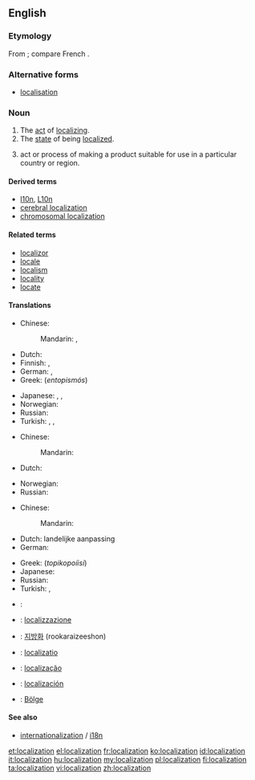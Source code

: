 {{wikipedia}}
{{also|localisation}}
==English==

===Etymology===
From {{suffix|localize|ation}}; compare French {{term|localisation|lang=fr}}.

===Alternative forms===
* [[localisation]] {{qualifier|UK}}

===Noun===
{{en-noun}}

# The [[act]] of [[localize|localizing]].
# The [[state]] of being [[localized]].
# {{software engineering}} act or process of making a product suitable for use in a particular country or region.

====Derived terms====
* [[l10n]], [[L10n]]
* [[cerebral localization]]
* [[chromosomal localization]]

====Related terms====
* [[localizor]]
* [[locale]]
* [[localism]]
* [[locality]]
* [[locate]]

====Translations====
{{trans-top|act of localizing}}
* Chinese:
*: Mandarin: {{t-|cmn|本地化|tr=běndìhuà|sc=Hani}}, {{t|cmn|地方化|tr=dìfānghuà|sc=Hani}}
* Dutch: {{t+|nl|lokalisatie|f}}
* Finnish: {{t+|fi|lokalisoida}}, {{t+|fi|kotoistaa}}
* German: {{t-|de|Lokalisieren|n}}, {{t-|de|Lokalisierung|f}}
* Greek: {{t+|el|εντοπισμός|m}} (''entopismós'')
{{trans-mid}}
* Japanese: {{t|ja|局在化|tr=きょくざいか, kyokuzaika}}, {{t|ja|局所化|tr=きょくしょか, kyokushoka}}, {{t|ja|地方化|tr=ちほうか, chihōka}}
* Norwegian: {{t-|no|lokalisering|f}}
* Russian: {{t+|ru|локализация|f|tr=lokalizácija}}
* Turkish: {{t-|tr|lokalizasyon}}, {{t-|tr|yerini saptama}}, {{t-|tr|yerini tayin etme}}
{{trans-bottom}}

{{trans-top|state of being localized}}
* Chinese:
*: Mandarin: {{t-|cmn|本地化|tr=běndìhuà|sc=Hani}}
* Dutch: {{t+|nl|lokalisatie|f}}
{{trans-mid}}
* Norwegian: {{t-|no|lokalisering|f}}
* Russian: {{t|ru|локализованность|f|tr=lokalizóvannost'}}
{{trans-bottom}}

{{trans-top|software engineering: act or process of making a product suitable for use in a particular country or region}}
* Chinese:
*: Mandarin: {{t-|cmn|本地化|tr=běndìhuà|sc=Hani}}
* Dutch: landelijke aanpassing
* German: {{t-|de|Lokalisierung|f}}
{{trans-mid}}
* Greek: {{t|el|τοπικοποίηση|f}} (''topikopoíisi'')
* Japanese: {{t-|ja|ローカライゼーション|tr=rōkaraizēshon}}
* Russian: {{t+|ru|локализация|f|tr=lokalizácija}}
* Turkish: {{t-|tr|sınırlama}}, {{t-|tr|yerelleştirme}}
{{trans-bottom}}

{{checktrans-top}}
* {{ttbc|fr}}: {{t+|fr|localisation|f}}
* {{ttbc|it}}: [[localizzazione]]
* {{ttbc|ko}}: [[지방화]] (rookaraizeeshon)
{{trans-mid}}
* {{ttbc|la}}: [[localizatio]]
* {{ttbc|pt}}: [[localização]]
* {{ttbc|es}}: [[localización]]
* {{ttbc|tr}}: [[Bölge]]
{{trans-bottom}}

====See also====
* [[internationalization]] / [[i18n]]

[[et:localization]]
[[el:localization]]
[[fr:localization]]
[[ko:localization]]
[[id:localization]]
[[it:localization]]
[[hu:localization]]
[[my:localization]]
[[pl:localization]]
[[fi:localization]]
[[ta:localization]]
[[vi:localization]]
[[zh:localization]]
